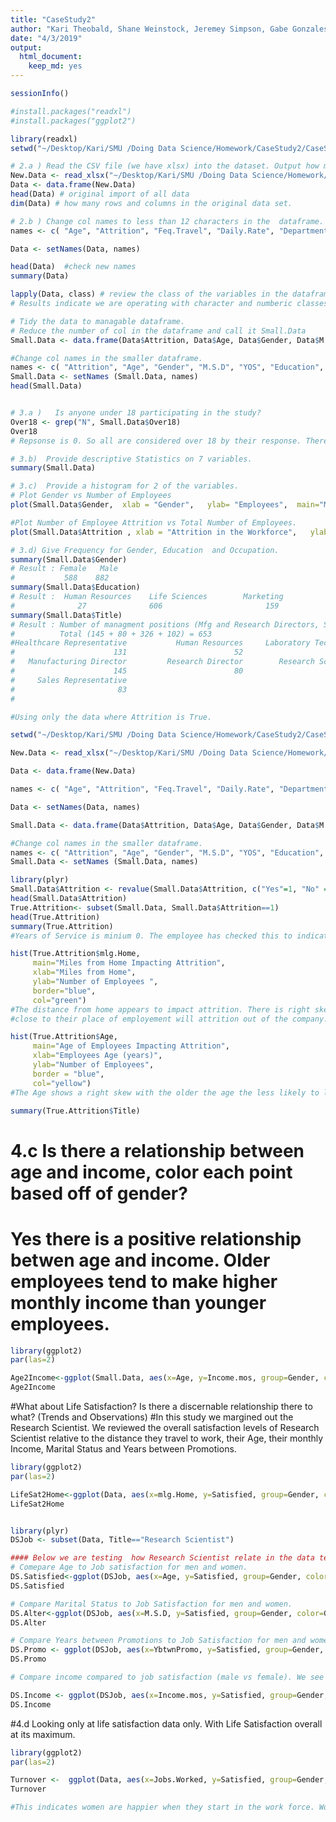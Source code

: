 ```yaml
---
title: "CaseStudy2"
author: "Kari Theobald, Shane Weinstock, Jeremey Simpson, Gabe Gonzales"
date: "4/3/2019"
output:
  html_document:
    keep_md: yes
---
```

```r
sessionInfo()
```

```r
#install.packages("readxl")
#install.packages("ggplot2")

library(readxl)
setwd("~/Desktop/Kari/SMU /Doing Data Science/Homework/CaseStudy2/CaseStudy2")

# 2.a ) Read the CSV file (we have xlsx) into the dataset. Output how many rows and columns 
New.Data <- read_xlsx("~/Desktop/Kari/SMU /Doing Data Science/Homework/CaseStudy2/CaseStudy2/CaseStudy2-data.xlsx")
Data <- data.frame(New.Data)
head(Data) # original import of all data 
dim(Data) # how many rows and columns in the original data set. 

# 2.b ) Change col names to less than 12 characters in the  dataframe. 
names <- c( "Age", "Attrition", "Feq.Travel", "Daily.Rate", "Department", "mlg.Home", "Education", "Ed.Field", "Emp.Count", "Emp.Number", "Env.Sat", "Gender", "HourlyRate", "Job.Invol", "Job.Level", "Title", "Satisfied", "M.S.D", "Income.mos","Rate.mos", "Jobs.Worked", "Over18", "OT", "Percent.Inc" , "Performance", "Sat.Relation", "Hours", "Stock", "Yrs.Wrkd", "Training", "Work.Life", "YOS", "YCRole","YbtwnPromo", "YwMgmt")

Data <- setNames(Data, names)

head(Data)  #check new names
summary(Data)

lapply(Data, class) # review the class of the variables in the dataframe.
# Results indicate we are operating with character and numberic classes. 

# Tidy the data to managable dataframe. 
# Reduce the number of col in the dataframe and call it Small.Data
Small.Data <- data.frame(Data$Attrition, Data$Age, Data$Gender, Data$M.S.D, Data$YOS,   Data$Ed.Field, Data$Title, Data$Rate.mos, Data$mlg.Home)      

#Change col names in the smaller dataframe. 
names <- c( "Attrition", "Age", "Gender", "M.S.D", "YOS", "Education", "Title", "Income.mos", "mlg.Home")
Small.Data <- setNames (Small.Data, names)
head(Small.Data)


# 3.a )   Is anyone under 18 participating in the study?
Over18 <- grep("N", Small.Data$Over18)
Over18
# Repsonse is 0. So all are considered over 18 by their response. There are 8 people who state they are 18 but we understand this response to be 18, plus a few days or months. Therefore we are leaving them in the study. 

# 3.b)  Provide descriptive Statistics on 7 variables.
summary(Small.Data)

# 3.c)  Provide a histogram for 2 of the variables. 
# Plot Gender vs Number of Employees
plot(Small.Data$Gender,  xlab = "Gender",   ylab= "Employees",  main="Men vs Women Ratio in Data Reviewed", ylim=c(0,1000), col=c("Yellow", "Blue"))

#Plot Number of Employee Attrition vs Total Number of Employees.
plot(Small.Data$Attrition , xlab = "Attrition in the Workforce",   ylab= "Employees",  main="Attrition considered in the Data Reviewed", col= c("Red", "Green"))

# 3.d) Give Frequency for Gender, Education  and Occupation.
summary(Small.Data$Gender)
# Result : Female   Male 
#           588    882 
summary(Small.Data$Education)
# Result :  Human Resources    Life Sciences        Marketing          Medical            Other Technical Degree 
#              27              606                       159              464               82              132 
summary(Small.Data$Title)
# Result : Number of managment positions (Mfg and Research Directors, Sales Exec and Managers)
#          Total (145 + 80 + 326 + 102) = 653
#Healthcare Representative           Human Resources     Laboratory Technician                   Manager 
#                      131                        52                       259                       102 
#   Manufacturing Director         Research Director        Research Scientist           Sales Executive 
#                      145                        80                       292                       326 
#     Sales Representative 
#                       83 
#


```

```r
#Using only the data where Attrition is True. 

setwd("~/Desktop/Kari/SMU /Doing Data Science/Homework/CaseStudy2/CaseStudy2")

New.Data <- read_xlsx("~/Desktop/Kari/SMU /Doing Data Science/Homework/CaseStudy2/CaseStudy2/CaseStudy2-data.xlsx")

Data <- data.frame(New.Data)

names <- c( "Age", "Attrition", "Feq.Travel", "Daily.Rate", "Department", "mlg.Home", "Education", "Ed.Field", "Emp.Count", "Emp.Number", "Env.Sat", "Gender", "HourlyRate", "Job.Invol", "Job.Level", "Title", "Satisfied", "M.S.D", "Income.mos","Rate.mos", "Jobs.Worked", "Over18", "OT", "Percent.Inc" , "Performance", "Sat.Relation", "Hours", "Stock", "Yrs.Wrkd", "Training", "Work.Life", "YOS", "YCRole","YbtwnPromo", "YwMgmt")

Data <- setNames(Data, names)

Small.Data <- data.frame(Data$Attrition, Data$Age, Data$Gender, Data$M.S.D, Data$YOS,   Data$Ed.Field, Data$Title, Data$Rate.mos, Data$mlg.Home)      

#Change col names in the smaller dataframe. 
names <- c( "Attrition", "Age", "Gender", "M.S.D", "YOS", "Education", "Title", "Income.mos", "mlg.Home")
Small.Data <- setNames (Small.Data, names)

library(plyr)
Small.Data$Attrition <- revalue(Small.Data$Attrition, c("Yes"=1, "No" = 0))
head(Small.Data$Attrition)
True.Attrition<- subset(Small.Data, Small.Data$Attrition==1)
head(True.Attrition)
summary(True.Attrition)
#Years of Service is minium 0. The employee has checked this to indicate they have worked less than 1 year. 

hist(True.Attrition$mlg.Home, 
     main="Miles from Home Impacting Attrition", 
     xlab="Miles from Home",
     ylab="Number of Employees ", 
     border="blue", 
     col="green")
#The distance from home appears to impact attrition. There is right skew to the data. Indicating those living
#close to their place of employement will attrition out of the company.

hist(True.Attrition$Age,
     main="Age of Employees Impacting Attrition", 
     xlab="Employees Age (years)",
     ylab="Number of Employees",
     border = "blue",
     col="yellow")
#The Age shows a right skew with the older the age the less likely to leave a company.

summary(True.Attrition$Title)
```
# 4.c   Is there a relationship between age and income, color each point based off of gender? 
# Yes there is a positive relationship betwen age and income. Older employees tend to make higher monthly income than younger employees. 

```r
library(ggplot2)
par(las=2)

Age2Income<-ggplot(Small.Data, aes(x=Age, y=Income.mos, group=Gender, color =Gender)) +  geom_point(aes(color = Gender)) + stat_smooth(method="lm") + xlab("Age (years) of Employee") +  ylab("Monthly Income") + ggtitle("Workforce Income compared to Age") + theme(plot.title = element_text(hjust = 0.5))
Age2Income

```

#What about Life Satisfaction? Is there a discernable relationship there to what?  (Trends and Observations)
#In this study we margined out the Research Scientist. We reviewed the overall satisfaction levels of Research Scientist relative to the  distance they travel to work, their Age, their monthly Income, Marital Status and Years between Promotions. 

```r
library(ggplot2)
par(las=2)

LifeSat2Home<-ggplot(Data, aes(x=mlg.Home, y=Satisfied, group=Gender, color=Gender)) +  geom_point(aes(color = Gender)) + stat_smooth(method=lm, se=FALSE) + xlab("Distance from Home") +  ylab("Satisfied with their Job") + ggtitle("Satisfied Life by Distance to Home") + theme(plot.title = element_text(hjust = 0.5)) + coord_flip()
LifeSat2Home


library(plyr)
DSJob <- subset(Data, Title=="Research Scientist")

#### Below we are testing  how Research Scientist relate in the data tested. ###
# Comepare Age to Job satisfaction for men and women.
DS.Satisfied<-ggplot(DSJob, aes(x=Age, y=Satisfied, group=Gender, color=Gender)) +  geom_point(aes(color = Gender)) + stat_smooth(method="lm", se=FALSE) + xlab("Age (years) of Research Scientist") +  ylab("Satisfied in their Job") + ggtitle("The Age of a Research Scientist Satisfied in their Job") + theme(plot.title = element_text(hjust = 0.5))
DS.Satisfied

# Compare Marital Status to Job Satisfaction for men and women. 
DS.Alter<-ggplot(DSJob, aes(x=M.S.D, y=Satisfied, group=Gender, color=Gender)) +  geom_point(aes(color = Gender)) + stat_smooth(method="lm", se=FALSE) + xlab("Married, Single, Divorced") +  ylab("Satisfied in their Job") + ggtitle("Married, Single and Divorced Research Scientist, Satisfied in their Job") + theme(plot.title = element_text(hjust = 0.5)) + coord_flip()
DS.Alter

# Compare Years between Promotions to Job Satisfaction for men and women. 
DS.Promo <- ggplot(DSJob, aes(x=YbtwnPromo, y=Satisfied, group=Gender, color=Gender)) +  geom_point(aes(color = Gender)) + stat_smooth(method="lm", se=FALSE) + xlab("Satisfied in Job") +  ylab("Years between Promotions") + ggtitle("Years between Promotions compared to Satisfied in their Job") + theme(plot.title = element_text(hjust = 0.5)) + coord_flip()
DS.Promo

# Compare income compared to job satisfaction (male vs female). We see that men are paid more overall. The more men are paid the less satisfied they are with work. The more women are paid the more satisfied they are with working. 

DS.Income <- ggplot(DSJob, aes(x=Income.mos, y=Satisfied, group=Gender, color=Gender)) +  geom_point(aes(color = Gender)) + stat_smooth(method="lm", se=FALSE) + xlab(" Monthly Income") +  ylab("Satisfied in their Job") + ggtitle("Income as a Research Scientist compaired to Satisfied Job") + theme(plot.title = element_text(hjust = 0.5)) + coord_flip()
DS.Income

```

#4.d  Looking only at life satisfaction data only. With Life Satisfaction overall at its maximum. 
```r
library(ggplot2)
par(las=2)

Turnover <-  ggplot(Data, aes(x=Jobs.Worked, y=Satisfied, group=Gender, color=Gender)) +  geom_point(aes(color = Gender)) + stat_smooth(method="lm", se=FALSE) + xlab("Jobs Worked") +  ylab("Satisfied in their Job") + ggtitle("Number of Jobs worked compaired to Satisfied Job") + theme(plot.title = element_text(hjust = 0.5)) + coord_flip()
Turnover

#This indicates women are happier when they start in the work force. Women who frequently change employment demonstrate they have #a less satified work experience. Men however can change the jobs equal to women and maintain the same satisfaction as they did #when they took their 1st job.  There is no impact on men in being satisified with work compared to the number of times men change #employment. Overall women and men share equal satisfaction working when they have changed employer less than 2.5 times.  

```
